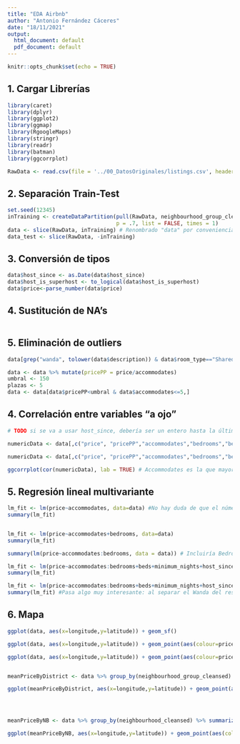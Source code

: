 ```yaml
---
title: "EDA Airbnb"
author: "Antonio Fernández Cáceres"
date: "18/11/2021"
output:
  html_document: default
  pdf_document: default
---
```


```r
knitr::opts_chunk$set(echo = TRUE)
```

## 1. Cargar Librerías

```r
library(caret)
library(dplyr)
library(ggplot2)
library(ggmap)
library(RgoogleMaps)
library(stringr)
library(readr)
library(batman)
library(ggcorrplot)
```

```r
RawData <- read.csv(file = '../00_DatosOriginales/listings.csv', header = TRUE)
```

## 2. Separación Train-Test

```r

set.seed(12345)
inTraining <- createDataPartition(pull(RawData, neighbourhood_group_cleansed),
                                  p = .7, list = FALSE, times = 1)
data <- slice(RawData, inTraining) # Renombrado "data" por conveniencia
data_test <- slice(RawData, -inTraining)

```

## 3. Conversión de tipos

```r
data$host_since <- as.Date(data$host_since)
data$host_is_superhost <- to_logical(data$host_is_superhost)
data$price<-parse_number(data$price)
```

## 4. Sustitución de NA's
```r



```

## 5. Eliminación de outliers


```r

data[grep("wanda", tolower(data$description)) & data$room_type=="Shared room" & data$neighbourhood_group_cleansed=="San Blas - Canillejas",c("neighbourhood_group_cleansed","neighbourhood_cleansed")] <- "Wanda Metropolitano"


```

```r

data <- data %>% mutate(pricePP = price/accommodates)
umbral <- 150
plazas <- 5
data <- data[data$pricePP<umbral & data$accommodates<=5,]

```

## 4. Correlación entre variables "a ojo"

```r

# TODO si se va a usar host_since, debería ser un entero hasta la última fecha

numericData <- data[,c("price", "pricePP","accommodates","bedrooms","beds","minimum_nights","availability_365","review_scores_rating","review_scores_location","review_scores_value","review_scores_accuracy","review_scores_cleanliness","review_scores_checkin","review_scores_communication")]

numericData <- data[,c("price", "pricePP","accommodates","bedrooms","beds","minimum_nights","availability_365","review_scores_location","review_scores_communication")]

ggcorrplot(cor(numericData), lab = TRUE) # Accommodates es la que mayor correlación muestra

```


## 5. Regresión lineal multivariante

``` r
lm_fit <- lm(price~accommodates, data=data) #No hay duda de que el número de plazas influye
summary(lm_fit)


lm_fit <- lm(price~accommodates+bedrooms, data=data)
summary(lm_fit)

summary(lm(price~accommodates:bedrooms, data = data)) # Incluiría Bedrooms. TODO: profundizar en el porqué.

lm_fit <- lm(price~accommodates:bedrooms+beds+minimum_nights+host_since+host_is_superhost+availability_365+room_type+neighbourhood_group_cleansed+review_scores_rating+review_scores_location+review_scores_value+review_scores_accuracy+review_scores_cleanliness+review_scores_checkin+review_scores_communication, data=data)
summary(lm_fit)

lm_fit <- lm(price~accommodates:bedrooms+beds+minimum_nights+host_since+host_is_superhost+availability_365+room_type+neighbourhood_group_cleansed+review_scores_rating+review_scores_location+review_scores_value+review_scores_accuracy+review_scores_cleanliness+review_scores_communication, data=data)
summary(lm_fit) #Pasa algo muy interesante: al separar el Wanda del resto, la localización tiene más peso, y de repente el rating airbnb de location pierde todo su peso

```


## 6. Mapa

```r

ggplot(data, aes(x=longitude,y=latitude)) + geom_sf()

ggplot(data, aes(x=longitude,y=latitude)) + geom_point(aes(colour=price)) + scale_color_gradient(low = "blue", high = "red")

ggplot(data, aes(x=longitude,y=latitude)) + geom_point(aes(colour=pricePP)) + scale_color_gradient(low = "blue", high = "red")


meanPriceByDistrict <- data %>% group_by(neighbourhood_group_cleansed) %>% summarize(mean_price = mean(pricePP), longitude = longitude, latitude = latitude)

ggplot(meanPriceByDistrict, aes(x=longitude,y=latitude)) + geom_point(aes(colour=mean_price)) + scale_color_gradient(low = "blue", high = "red")




meanPriceByNB <- data %>% group_by(neighbourhood_cleansed) %>% summarize(mean_price = mean(pricePP), longitude = longitude, latitude = latitude)

ggplot(meanPriceByNB, aes(x=longitude,y=latitude)) + geom_point(aes(colour=mean_price)) + scale_color_gradient(low = "blue", high = "red")
```